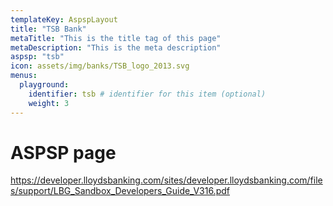 ```yaml
---
templateKey: AspspLayout
title: "TSB Bank"
metaTitle: "This is the title tag of this page"
metaDescription: "This is the meta description"
aspsp: "tsb"
icon: assets/img/banks/TSB_logo_2013.svg
menus:
  playground: 
    identifier: tsb # identifier for this item (optional)
    weight: 3
---
```


# ASPSP page

https://developer.lloydsbanking.com/sites/developer.lloydsbanking.com/files/support/LBG_Sandbox_Developers_Guide_V316.pdf

